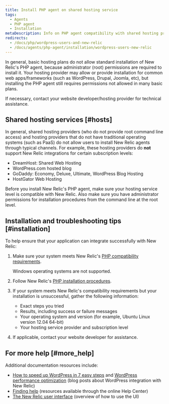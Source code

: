 ```yaml
---
title: Install PHP agent on shared hosting service
tags:
  - Agents
  - PHP agent
  - Installation
metaDescription: Info on PHP agent compatibility with shared hosting providers and how to determine if your host supports installing the agent.
redirects:
  - /docs/php/wordpress-users-and-new-relic
  - /docs/agents/php-agent/installation/wordpress-users-new-relic
---
```


In general, basic hosting plans do not allow standard installation of New Relic's PHP agent, because administrator (root) permissions are required to install it. Your hosting provider may allow or provide installation for common web apps/frameworks (such as WordPress, Drupal, Joomla, etc), but installing the PHP agent still requires permissions not allowed in many basic plans.

If necessary, contact your website developer/hosting provider for technical assistance.

## Shared hosting services [#hosts]

In general, shared hosting providers (who do not provide root command line access) and hosting providers that do not have traditional operating systems (such as PaaS) do not allow users to install New Relic agents through typical channels. For example, these hosting providers do **not** support New Relic integrations for certain subscription levels:

* DreamHost: Shared Web Hosting
* WordPress.com hosted blog
* GoDaddy: Economy, Deluxe, Ultimate, WordPress Blog Hosting
* HostGator Web Hosting

Before you install New Relic's PHP agent, make sure your hosting service level is compatible with New Relic. Also make sure you have administrator permissions for installation procedures from the command line at the root level.

## Installation and troubleshooting tips [#installation]

To help ensure that your application can integrate successfully with New Relic:

1. Make sure your system meets New Relic's [PHP compatibility requirements](/docs/agents/php-agent/getting-started/php-agent-compatibility-requirements).

   <Callout variant="important">
     Windows operating systems are not supported.
   </Callout>
2. Follow New Relic's [PHP installation procedures](/docs/agents/php-agent/installation/php-agent-installation-overview).
3. If your system meets New Relic's compatibility requirements but your installation is unsuccessful, gather the following information:
   * Exact steps you tried
   * Results, including success or failure messages
   * Your operating system and version (for example, Ubuntu Linux version 12.04 64-bit)
   * Your hosting service provider and subscription level
4. If applicable, contact your website developer for assistance.

## For more help [#more_help]

Additional documentation resources include:

* [How to speed up WordPress in 7 easy steps](http://blog.newrelic.com/?p=12218) and [WordPress performance optimization](http:/blog.newrelic.com/?p=12339) (blog posts about WordPress integration with New Relic)
* [Finding help](/docs/accounts-partnerships/education/finding-help/finding-help) (resources available through the online Help Center)
* [The New Relic user interface](/docs/apm/new-relic-apm/getting-started/new-relic-user-interface) (overview of how to use the UI)
